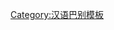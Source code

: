 {{User language-0|cmn-bjgh|这位用户'''[[:Category:cmn-bjgh-0 使用者|不懂]]'''或很难理解'''[[:Category:cmn-bjgh 使用者|北京官话]]'''。|北京官话|12|9}}<noinclude>[[Category:汉语巴别模板]]</noinclude>